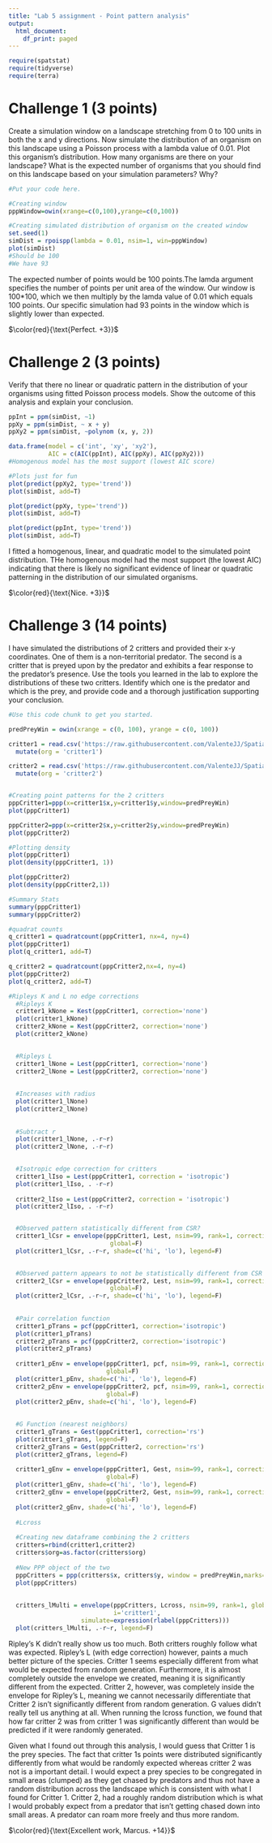 ```yaml
---
title: "Lab 5 assignment - Point pattern analysis"
output:
  html_document:
    df_print: paged
---
```


```r
require(spatstat)
require(tidyverse)
require(terra)
```


# Challenge 1 (3 points)

Create a simulation window on a landscape stretching from 0 to 100 units in both the x and y directions. Now simulate the distribution of an organism on this landscape using a Poisson process with a lambda value of 0.01. Plot this organism's distribution. How many organisms are there on your landscape? What is the expected number of organisms that you should find on this landscape based on your simulation parameters? Why?

```r
#Put your code here.

#Creating window
pppWindow=owin(xrange=c(0,100),yrange=c(0,100))

#Creating simulated distribution of organism on the created window
set.seed(1)
simDist = rpoispp(lambda = 0.01, nsim=1, win=pppWindow)
plot(simDist)
#Should be 100 
#We have 93
```

The expected number of points would be 100 points.The lamda argument specifies the number of points per unit area of the window. Our window is 100*100, which we then multiply by the lamda value of 0.01 which equals 100 points. Our specific simulation had 93 points in the window which is slightly lower than expected. 

$\color{red}{\text{Perfect. +3}}$


# Challenge 2 (3 points)

Verify that there no linear or quadratic pattern in the distribution of your organisms using fitted Poisson process models. Show the outcome of this analysis and explain your conclusion.

```r

ppInt = ppm(simDist, ~1)
ppXy = ppm(simDist, ~ x + y)
ppXy2 = ppm(simDist, ~polynom (x, y, 2))

data.frame(model = c('int', 'xy', 'xy2'),
           AIC = c(AIC(ppInt), AIC(ppXy), AIC(ppXy2)))
#Homogenous model has the most support (lowest AIC score)

#Plots just for fun
plot(predict(ppXy2, type='trend'))
plot(simDist, add=T)

plot(predict(ppXy, type='trend'))
plot(simDist, add=T)

plot(predict(ppInt, type='trend'))
plot(simDist, add=T)
```

I fitted a homogenous, linear, and quadratic model to the simulated point distribution. THe homogenous model had the most support (the lowest AIC) indicating that there is likely no significant evidence of linear or quadratic patterning in the distribution of our simulated organisms. 

$\color{red}{\text{Nice. +3}}$


# Challenge 3 (14 points)

I have simulated the distributions of 2 critters and provided their x-y coordinates. One of them is a non-territorial predator. The second is a critter that is preyed upon by the predator and exhibits a fear response to the predator's presence. Use the tools you learned in the lab to explore the distributions of these two critters. Identify which one is the predator and which is the prey, and provide code and a thorough justification supporting your conclusion.


```r
#Use this code chunk to get you started.

predPreyWin = owin(xrange = c(0, 100), yrange = c(0, 100))

critter1 = read.csv('https://raw.githubusercontent.com/ValenteJJ/SpatialEcology/main/Week5/species1.csv') %>% 
  mutate(org = 'critter1')

critter2 = read.csv('https://raw.githubusercontent.com/ValenteJJ/SpatialEcology/main/Week5/species2.csv') %>% 
  mutate(org = 'critter2')


#Creating point patterns for the 2 critters
pppCritter1=ppp(x=critter1$x,y=critter1$y,window=predPreyWin)
plot(pppCritter1)

pppCritter2=ppp(x=critter2$x,y=critter2$y,window=predPreyWin)
plot(pppCritter2)

#Plotting density 
plot(pppCritter1)
plot(density(pppCritter1, 1))

plot(pppCritter2)
plot(density(pppCritter2,1))

#Summary Stats
summary(pppCritter1)
summary(pppCritter2)

#quadrat counts
q_critter1 = quadratcount(pppCritter1, nx=4, ny=4)
plot(pppCritter1)
plot(q_critter1, add=T)

q_critter2 = quadratcount(pppCritter2,nx=4, ny=4)
plot(pppCritter2)
plot(q_critter2, add=T)

#Ripleys K and L no edge corrections
  #Ripleys K
  critter1_kNone = Kest(pppCritter1, correction='none')
  plot(critter1_kNone)
  critter2_kNone = Kest(pppCritter2, correction='none')
  plot(critter2_kNone)

  
  #Ripleys L
  critter1_lNone = Lest(pppCritter1, correction='none')
  critter2_lNone = Lest(pppCritter2, correction='none')
  
  
  #Increases with radius
  plot(critter1_lNone)
  plot(critter2_lNone)
  
  
  #Subtract r
  plot(critter1_lNone, .-r~r)
  plot(critter2_lNone, .-r~r)

  
  #Isotropic edge correction for critters
  critter1_lIso = Lest(pppCritter1, correction = 'isotropic')
  plot(critter1_lIso, . -r~r)
  
  critter2_lIso = Lest(pppCritter2, correction = 'isotropic')
  plot(critter2_lIso, . -r~r)


  #Observed pattern statistically different from CSR?
  critter1_lCsr = envelope(pppCritter1, Lest, nsim=99, rank=1, correction='isotropic',
                            global=F)
  plot(critter1_lCsr, .-r~r, shade=c('hi', 'lo'), legend=F)

  
  #Observed pattern appears to not be statistically different from CSR
  critter2_lCsr = envelope(pppCritter2, Lest, nsim=99, rank=1, correction='isotropic',
                            global=F)
  plot(critter2_lCsr, .-r~r, shade=c('hi', 'lo'), legend=F)
  
  
  #Pair correlation function
  critter1_pTrans = pcf(pppCritter1, correction='isotropic')
  plot(critter1_pTrans)
  critter2_pTrans = pcf(pppCritter2, correction='isotropic')
  plot(critter2_pTrans)
  
  critter1_pEnv = envelope(pppCritter1, pcf, nsim=99, rank=1, correction='isotropic',
                           global=F)
  plot(critter1_pEnv, shade=c('hi', 'lo'), legend=F)
  critter2_pEnv = envelope(pppCritter2, pcf, nsim=99, rank=1, correction='isotropic',
                           global=F)
  plot(critter2_pEnv, shade=c('hi', 'lo'), legend=F)  
  
  
  #G Function (nearest neighbors)
  critter1_gTrans = Gest(pppCritter1, correction='rs')
  plot(critter1_gTrans, legend=F)
  critter2_gTrans = Gest(pppCritter2, correction='rs')
  plot(critter2_gTrans, legend=F)
  
  critter1_gEnv = envelope(pppCritter1, Gest, nsim=99, rank=1, correction='rs',
                           global=F)
  plot(critter1_gEnv, shade=c('hi', 'lo'), legend=F)
  critter2_gEnv = envelope(pppCritter2, Gest, nsim=99, rank=1, correction='rs',
                           global=F)
  plot(critter2_gEnv, shade=c('hi', 'lo'), legend=F)
  
  #Lcross
  
  #Creating new dataframe combining the 2 critters
  critters=rbind(critter1,critter2)
  critters$org=as.factor(critters$org)
  
  #New PPP object of the two 
  pppCritters = ppp(critters$x, critters$y, window = predPreyWin,marks=critters$org)
  plot(pppCritters)
  
  
  critters_lMulti = envelope(pppCritters, Lcross, nsim=99, rank=1, global=F,
                             i='critter1',
                    simulate=expression(rlabel(pppCritters)))
  plot(critters_lMulti, .-r~r, legend=F)
```
Ripley's K didn't really show us too much. Both critters roughly follow what was expected. Ripley's L (with edge correction) however, paints a much better picture of the species. Critter 1 seems especially different from what would be expected from random generation. Furthermore, it is almost completely outside the envelope we created, meaning it is significantly different from the expected. Critter 2, however, was completely inside the envelope for Ripley's L, meaning we cannot necessarily differentiate that Critter 2 isn't significantly different from random generation. G values didn't really tell us anything at all. When running the lcross function, we found that how far critter 2 was from critter 1 was significantly different than would be predicted if it were randomly generated. 

Given what I found out through this analysis, I would guess that Critter 1 is the prey species. The fact that critter 1s points were distributed significantly differently from what would be randomly expected whereas critter 2 was not is a important detail. I would expect a prey species to be congregated in small areas (clumped) as they get chased by predators and thus not have a random distribution across the landscape which is consistent with what I found for Critter 1.  Critter 2, had a roughly random distribution which is what I would probably expect from a predator that isn't getting chased down into small areas. A predator can roam more freely and thus more random. 


$\color{red}{\text{Excellent work, Marcus. +14}}$



